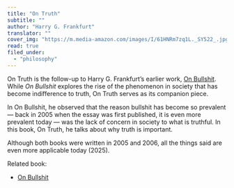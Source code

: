 ```yaml
---
title: "On Truth"
subtitle: ""
author: "Harry G. Frankfurt"
translator: ""
cover_img: "https://m.media-amazon.com/images/I/61HNRm7zq1L._SY522_.jpg"
read: true
filed_under:
  - "philosophy"
---
```


On Truth is the follow-up to Harry G. Frankfurt’s earlier work, [On Bullshit](/bookshelf/harry-g-frankfurt-on-bullshit). While _On Bullshit_ explores the rise of the phenomenon in society that has become indifference to truth, On Truth serves as its companion piece.

In On Bullshit, he observed that the reason bullshit has become so prevalent — back in 2005 when the essay was first published, it is even more prevalent today — was the lack of concern in society to what is truthful. In this book, On Truth, he talks about why truth is important.

Although both books were written in 2005 and 2006, all the things said are even more applicable today (2025). 

Related book:

- [On Bullshit](/bookshelf/harry-g-frankfurt-on-bullshit)
